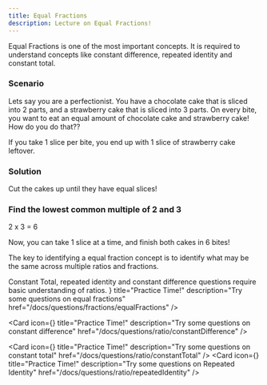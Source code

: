 ```yaml
---
title: Equal Fractions
description: Lecture on Equal Fractions!
---
```




Equal Fractions is one of the most important concepts. It is required to understand concepts like constant difference, repeated identity and constant total.

### Scenario

Lets say you are a perfectionist. You have a chocolate cake that is sliced into 2 parts, and a strawberry cake that is sliced into 3 parts. On every bite, you want to eat
an equal amount of chocolate cake and strawberry cake! How do you do that??

<div className="flex flex-wrap space-between">
  <EqualPartPieChartComponent title={"Chocolate Cake"} slices={2} />
  <EqualPartPieChartComponent title={"Strawberry Cake"} slices={3} />
</div>

If you take 1 slice per bite, you end up with 1 slice of strawberry cake leftover.

### Solution

Cut the cakes up until they have equal slices!

<div className="steps">

<div className="step">
<h3>Find the lowest common multiple of 2 and 3</h3>

<p>2 x 3 = 6</p>
</div>
</div>

<div className="flex flex-wrap space-between">
  <EqualPartPieChartComponent title={"Chocolate Cake"} slices={6} />
  <EqualPartPieChartComponent title={"Strawberry Cake"} slices={6} />
</div>

Now, you can take 1 slice at a time, and finish both cakes in 6 bites!

The key to identifying a equal fraction concept is to identify what may be the same across multiple ratios and fractions.


<Callout type="warn" title="Note">
  Constant Total, repeated identity and constant difference questions require basic understanding of ratios.
</Callout>

<Cards>
  <Card icon={<FileQuestion />} title="Practice Time!" description="Try some questions on equal fractions" href="/docs/questions/fractions/equalFractions" />

<Card
  icon={<FileQuestion />}
  title="Practice Time!"
  description="Try some questions on constant difference"
  href="/docs/questions/ratio/constantDifference"
/>

<Card
  icon={<FileQuestion />}
  title="Practice Time!"
  description="Try some questions on constant total"
  href="/docs/questions/ratio/constantTotal"
/>
<Card
  icon={<FileQuestion />}
  title="Practice Time!"
  description="Try some questions on Repeated Identity"
  href="/docs/questions/ratio/repeatedIdentity"
/>
</Cards>
